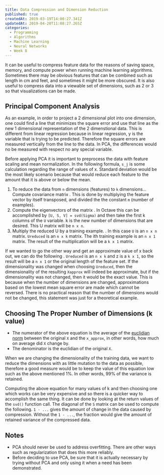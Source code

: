 ```yaml
---
title: Data Compression and Dimension Reduction
published: true
createdAt: 2019-03-19T14:00:27.341Z
updatedAt: 2019-04-20T11:08:27.265Z
categories:
  - Programming
  - Algorithms
  - Machine Learning
  - Neural Networks
  - Week 8
---
```



It can be useful to compress feature data for the reasons of saving space, memory, and compute power when
running machine learning algorithms. Sometimes there may be obvious features that can be combined such as length in cm
and feet, and sometimes it might be more obscured. It is also useful to compress data into a viewable set of dimensions,
such as 2 or 3 so that visualizations can be made.

## Principal Component Analysis

As an example, in order to project a 2 dimensional plot into one dimension, one could find a line that minimizes the
square error and use that line as the new 1 dimensional representation of the 2 dimenstional data. This is different
from linear regression because in linear regression, y is the variable that is trying to be predicted. Therefore the
square errors are measured vertically from the line to the data. In PCA, the differences would no be measured with
respect no any special variable.

Before applying PCA it is important to preprocess the data with feature scaling and mean normalization. In the
following formula, `s_j` is some calculation regarding the range of values of x. Standard deviation would be
the most likely scenario because that would reduce each feature to the amount that it is above or below the mean.

<M b="
  \begin{aligned}
    &\mu_j = \frac{1}{m} \sum_{i=1}^m x^{(i)}_j \\
    &\text{then replace each } x_j^{(i)} \text{ with } \frac{x_j - \mu_j}{s_j}
  \end{aligned}
"/>

1. To reduce the data from `n` dimensions (features) to `k` dimensions... Compute covariance
   matrix <M i="\Sigma = \frac{1}{m} \sum_{i=1}^n (x^{(i)})(x^{(i)})^T = \frac{1}{m} X' * X" />. This is done by
   multiplying the feature vector by itself transposed, and divided the the constant `m` (number of examples).
2. Compute the eigenvectors of the matrix <M i="\Sigma"/>. In Octave this can be accomplished by `[U, S, V] =
   svd(Sigma)` and then take the first k columns of the `U` variable. k is the new number of dimensions that are desired.
   This U matrix will be `n x n`.
3. Multiply the reduced U by a training example. <M i="z = U_{reduced}^T * x^{(i)}" />. In this case `U` is an
   `n x n` matrix. `Ureduced` is an `n x k` matrix. The ith training example is an `n x 1` matrix. The result of
   the multiplication will be a `k x 1` matrix.

If we wanted to go the other way and get an approximate value of x back out, we can do the
following <M i="X_{approx} = U_{reduce} * z" />. `Ureduced` is an `n x k` and z is a `k x 1`, so the result
will be a `n x 1` or the original length of the feature set. If the dimensionality was changed when choosing `Ureduced`,
then the dimensionality of the resulting `Xapprox` will indeed be approximate, but if the dimensionality was not
changed, then it would be the exact value. This is because when the number of dimensions are changed, approximations
based on the lowest mean square error are made which cannot be reversed. There is no practical reason that the number of
dimensions would not be changed, this statement was just for a theoretical example.

## Choosing The Proper Number of Dimensions (k value)

<M b="
  \frac
    {\frac{1}{m} \sum_{(i=1)}^m || x^{(i)} - x^{(i)}_{approx} ||^2}
    {\frac{1}{m} \sum_{(i=1)}^m || x^{(i)} ||^2}
    \leq 0.01
"/>

- The numerator of the above equation is the average of the [euclidian norm](https://en.wikipedia.org/wiki/Norm_(mathematics)#Euclidean_norm)
  between the original `X` and the `x_approx`, in other words, how much on average did `X` change by.
- The denominator is the euclidian of the original `X`.

When we are changing the dimensionality of the training data, we want to reduce the dimensions with as little mutation
to the data as possible, therefore a good measure would be to keep the value of this equation low such as the above
mentioned 1%. In other words, 99% of the variance is retained.

Computing the above equation for many values of k and then choosing one which works can be very expensive and so there
is a quicker way to accomplish the same thing. It can be done by looking at the return values of the `svd()` function
call. The diagonal of the `S` matrix can be used to compute the following. `1 - ...` gives the amount of change in the
data caused by compression. Without the `1 - ...`, the fraction would give the amount of retained variance of the
compressed data.

<M b="1 - \frac{\sum_{(i=1)}^k S_{i,i}}{\sum_{(i=1)}^n S_{i,i}}" />

## Notes

- PCA should never be used to address overfitting. There are other ways such as regularization that does this more
  reliably.
- Before deciding to use PCA, be sure that it is actually necessary by trying without PCA and only using it when a need
  has been demonstrated.
